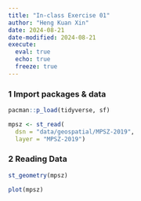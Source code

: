 ```yaml
---
title: "In-class Exercise 01"
author: "Heng Kuan Xin"
date: 2024-08-21
date-modified: 2024-08-21
execute: 
  eval: true
  echo: true
  freeze: true
---
```


### 1 Import packages & data

```r
pacman::p_load(tidyverse, sf)
```

```r

mpsz <- st_read(
  dsn = "data/geospatial/MPSZ-2019",
  layer = "MPSZ-2019")

```

### 2 Reading Data

```r

st_geometry(mpsz)

plot(mpsz)

```